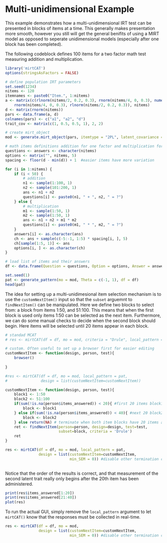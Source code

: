 Multi-unidimensional Example
======================================

This example demonstrates how a multi-unidimensional IRT test can be presented in blocks of items
at a time. This generally makes presentation more smooth, however you still will get the general 
benifits of using a MIRT model as opposed to seperate unidimensional models (especially after 
one block has been completed). 

The following codeblock defines 100 items for a two factor math test measuring 
addition and multiplication.

```r
library('mirtCAT')
options(stringsAsFactors = FALSE)

# define population IRT parameters
set.seed(1234)
nitems <- 120
itemnames <- paste0("Item.", 1:nitems)
a <- matrix(c(rlnorm(nitems/2, 0.2, 0.3), rnorm(nitems/4, 0, 0.3), numeric(nitems/2),
    rnorm(nitems/4, 0, 0.3), rlnorm(nitems/2, 0.2, 0.3)), nitems)
d <- matrix(rnorm(nitems))
pars <- data.frame(a, d)
colnames(pars) <- c("a1", "a2", "d")
trait_cov <- matrix(c(1, 0.5, 0.5, 1), 2, 2)

# create mirt_object
mod <- generate.mirt_object(pars, itemtype = "2PL", latent_covariance = trait_cov)

# math items definitions addition for one factor and multiplication for the other
questions <- answers <- character(nitems)
options <- matrix("", nitems, 5)
spacing <- floor(d - min(d)) + 1  #easier items have more variation

for (i in 1:nitems) {
    if (i < 50) {
        # addition
        n1 <- sample(1:100, 1)
        n2 <- sample(101:200, 1)
        ans <- n1 + n2
        questions[i] <- paste0(n1, " + ", n2, " = ?")
    } else {
        # multiplication
        m1 <- sample(1:50, 1)
        m2 <- sample(1:50, 1)
        ans <- n1 + n2 + m1 * m2
        questions[i] <- paste0(m1, " * ", m2, " = ?")
    }
    answers[i] <- as.character(ans)
    ch <- ans + sample(c(-5:-1, 1:5) * spacing[i, ], 5)
    ch[sample(1:5, 1)] <- ans
    options[i, ] <- as.character(ch)
}

# load list of items and their answers
df <- data.frame(Question = questions, Option = options, Answer = answers, Type = "radio")

set.seed(1)
pat <- generate_pattern(mo = mod, Theta = c(-1, 1), df = df)
head(pat)
```

The idea for setting up a multi-unidimesional item selection mechanism is to use the `customNextItem()`
input so that the `subset` arguemnt to `findNextItem()` can be manipulated. Here we define two blocks to select
from: a block from items 1:50, and 51:100. This means that when the first block is used only items 1:50 can
be selected as the next item. Furthermore, we can do some manual checks to decide when the second block
should begin. Here items will be selected until 20 items appear in each block.

```r
# standad MCAT
# res <- mirtCAT(df = df, mo = mod, criteria = "Drule", local_pattern = pat)

# custom. Often useful to set up a browser first for easier editing
customNextItem <- function(design, person, test){
    browser()
    
}

#res <- mirtCAT(df = df, mo = mod, local_pattern = pat,
#               design = list(customNextItem=customNextItem))

customNextItem <- function(design, person, test){
    block1 <- 1:50
    block2 <- 51:100
    if(sum(!is.na(person$items_answered)) < 20){ #first 20 items block1
        block <- block1
    } else if(sum(!is.na(person$items_answered)) < 40){ #next 20 block2
        block <- block2
    } else return(NA) # terminate when both item blocks have 20 items answered
    ret <- findNextItem(person=person, design=design, test=test, 
                        subset=block, criteria = 'Drule')
    ret
}

res <- mirtCAT(df = df, mo = mod, local_pattern = pat,
               design = list(customNextItem=customNextItem,
                             min_SEM = 0)) #disable other termination criteria
                             
```


Notice that the order of the results is correct, and that measurement of the second latent trait
really only begins after the 20th item has been administered.

```r
print(res$items_answered[1:20])
print(res$items_answered[21:40])
plot(res)
```

To run the actual GUI, simply remove the `local_pattern` argument to let `mirtCAT()` know that the responses
must be collected in real-time.

```r
res <- mirtCAT(df = df, mo = mod, 
               design = list(customNextItem=customNextItem,
                             min_SEM = 0)) #disable other termination criteria
```

